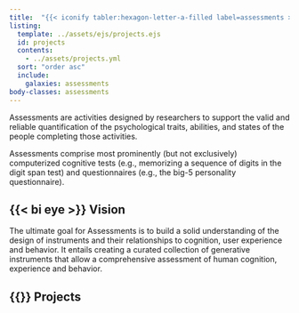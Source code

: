 ```yaml
---
title:  "{{< iconify tabler:hexagon-letter-a-filled label=assessments >}} Assessments"
listing:
  template: ../assets/ejs/projects.ejs
  id: projects
  contents: 
    - ../assets/projects.yml
  sort: "order asc"
  include:
    galaxies: assessments
body-classes: assessments
---
```


Assessments are activities designed by researchers to support the valid and reliable quantification of the psychological traits, abilities, and states of the people completing those activities. 
  
Assessments comprise most prominently (but not exclusively) computerized cognitive tests (e.g., memorizing a sequence of digits in the digit span test) and questionnaires (e.g., the big-5 personality questionnaire). 

## {{< bi eye >}} Vision
The ultimate goal for Assessments is to build a solid understanding of the design of instruments and their relationships to cognition, user experience and behavior. It entails creating a curated collection of generative instruments that allow a comprehensive assessment of human cognition, experience and behavior.

## {{<bi puzzle>}} Projects

::: {#projects}
:::
